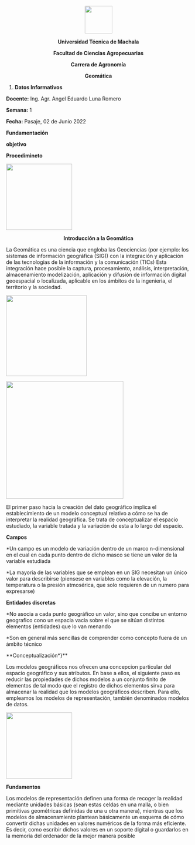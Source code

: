 
<center>

![](LOGO_OUT.png){height=75px}


**Universidad Técnica de Machala**

**Facultad de Ciencias Agropecuarias**

**Carrera de Agronomía**

**Geomática**


</center>

1. **Datos Informativos**

**Docente:** Ing. Agr. Angel Eduardo Luna Romero

**Semana:** 1

**Fecha:** Pasaje, 02 de Junio 2022

**Fundamentación** 

**objetivo** 

**Procedimineto**


![](int.jpg){height=180px}



<center>


**Introducción a la Geomática**

</center>


\justify
La Geomática es una ciencia que engloba las Geociencias (por ejemplo: los sistemas de información geográfica (SIG)) con la integración y aplicación de las tecnologias de la información y la comunicación (TICs) Esta integración hace posible la captura, procesamiento, análisis, interpretación, almacenamiento modelización, aplicación y difusión de información digital geoespacial o localizada, aplicable en los ámbitos de la ingenieria, el territorio y la sociedad.


![](1.jpg){height=220px}




![](2.jpg){height=320px}

\justify

El primer paso hacia la creación del dato geográfico implica el establecimiento de un modelo conceptual relativo a cómo se ha de interpretar la realidad geográfica. Se trata de conceptualizar el espacio estudiado, la variable tratada y la variación de esta a lo largo del espacio.


**Campos**


\justify

*Un campo es un modelo de variación dentro de un marco n-dimensional en el cual en cada punto dentro de dicho masco se tiene un valor de la variable estudiada

*La mayoria de las variables que se emplean en un SIG necesitan un único valor para describirse (piensese en variables como la elevación, la temperatura o la presión atmosérica, que solo requieren de un numero para expresarse)


**Entidades discretas**

\justify

*No asocia a cada punto geográfico un valor, sino que concibe un entorno geografico cono un espacia vacia sobre el que se sitúan distintos elementos (entidades) que lo van menando 

*Son en general más sencillas de comprender como concepto fuera de un ámbito técnico


**Conceptualización*}**


\justify

Los modelos geográficos nos ofrecen una concepcion particular del espacio geográfico y sus atributos. En base a ellos, el siguiente paso es reducir las propiedades de dichos modelos a un conjunto finito de elementos de tal modo que el registro de dichos elementos sirva para almacenar la realidad que los modelos geográficos describen. Para ello, empleamos los modelos de representación, también denominados modelos de datos.


![](3.jpg){height=180px}



**Fundamentos**


\justify
Los modelos de representación definen una forma de recoger la realidad mediante unidades básicas (sean estas celdas en una malla, o bien primitivas geométricas definidas de una u otra manera), mientras que los modelos de almacenamiento plantean básicamente un esquema de cómo convertir dichas unidades en valores numéricos de la forma más eficiente. Es decir, como escribir dichos valores en un soporte digital o guardarlos en la memoria del ordenador de la mejor manera posible

